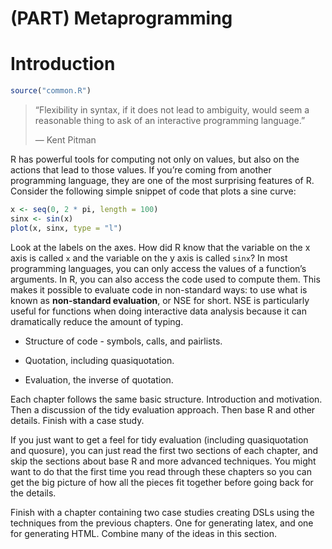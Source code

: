# (PART) Metaprogramming {-}

# Introduction {#meta}

```r
source("common.R")
```

> "Flexibility in syntax, if it does not lead to ambiguity, would seem a
> reasonable thing to ask of an interactive programming language."
>
> --- Kent Pitman

R has powerful tools for computing not only on values, but also on the actions that lead to those values. If you're coming from another programming language, they are one of the most surprising features of R. Consider the following simple snippet of code that plots a sine curve:

```r
x <- seq(0, 2 * pi, length = 100)
sinx <- sin(x)
plot(x, sinx, type = "l")
```

Look at the labels on the axes. How did R know that the variable on the x axis is called `x` and the variable on the y axis is called `sinx`? In most programming languages, you can only access the values of a function's arguments. In R, you can also access the code used to compute them. This makes it possible to evaluate code in non-standard ways: to use what is known as __non-standard evaluation__, or NSE for short. NSE is particularly useful for functions when doing interactive data analysis because it can dramatically reduce the amount of typing. \index{non-standard evaluation}

* Structure of code - symbols, calls, and pairlists.

* Quotation, including quasiquotation.

* Evaluation, the inverse of quotation.

Each chapter follows the same basic structure. Introduction and motivation. Then a discussion of the tidy evaluation approach. Then base R and other details. Finish with a case study.

If you just want to get a feel for tidy evaluation (including quasiquotation and quosure), you can just read the first two sections of each chapter, and skip the sections about base R and more advanced techniques. You might want to do that the first time you read through these chapters so you can get the big picture of how all the pieces fit together before going back for the details.

Finish with a chapter containing two case studies creating DSLs using the techniques from the previous chapters. One for generating latex, and one for generating HTML. Combine many of the ideas in this section.
